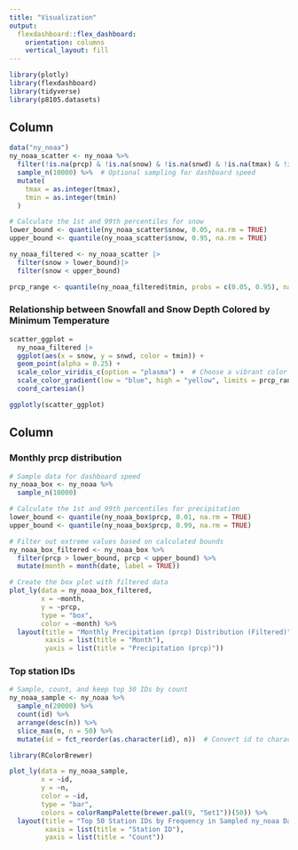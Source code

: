 ```yaml
---
title: "Visualization"
output: 
  flexdashboard::flex_dashboard:
    orientation: columns
    vertical_layout: fill
---
```


```r
library(plotly)
library(flexdashboard)
library(tidyverse)
library(p8105.datasets)
```

Column {data-width=650}
-----------------------------------------------------------------------

```r

data("ny_noaa")
ny_noaa_scatter <- ny_noaa %>%
  filter(!is.na(prcp) & !is.na(snow) & !is.na(snwd) & !is.na(tmax) & !is.na(tmin) & snow > 0 & prcp > 0 & snwd > 0) %>%
  sample_n(10000) %>%  # Optional sampling for dashboard speed
  mutate(
    tmax = as.integer(tmax),
    tmin = as.integer(tmin)
  )

# Calculate the 1st and 99th percentiles for snow
lower_bound <- quantile(ny_noaa_scatter$snow, 0.05, na.rm = TRUE)
upper_bound <- quantile(ny_noaa_scatter$snow, 0.95, na.rm = TRUE)

ny_noaa_filtered <- ny_noaa_scatter |>
  filter(snow > lower_bound)|>
  filter(snow < upper_bound)

prcp_range <- quantile(ny_noaa_filtered$tmin, probs = c(0.05, 0.95), na.rm = TRUE)

```

### Relationship between Snowfall and Snow Depth Colored by Minimum Temperature


```r

scatter_ggplot = 
  ny_noaa_filtered |>
  ggplot(aes(x = snow, y = snwd, color = tmin)) +
  geom_point(alpha = 0.25) +
  scale_color_viridis_c(option = "plasma") +  # Choose a vibrant color scale
  scale_color_gradient(low = "blue", high = "yellow", limits = prcp_range) +
  coord_cartesian()

ggplotly(scatter_ggplot)


```

Column {data-width=350}
-----------------------------------------------------------------------

### Monthly prcp distribution

```r

# Sample data for dashboard speed
ny_noaa_box <- ny_noaa %>%
  sample_n(10000)

# Calculate the 1st and 99th percentiles for precipitation
lower_bound <- quantile(ny_noaa_box$prcp, 0.01, na.rm = TRUE)
upper_bound <- quantile(ny_noaa_box$prcp, 0.99, na.rm = TRUE)

# Filter out extreme values based on calculated bounds
ny_noaa_box_filtered <- ny_noaa_box %>%
  filter(prcp > lower_bound, prcp < upper_bound) %>%
  mutate(month = month(date, label = TRUE))

# Create the box plot with filtered data
plot_ly(data = ny_noaa_box_filtered, 
        x = ~month, 
        y = ~prcp, 
        type = "box", 
        color = ~month) %>%
  layout(title = "Monthly Precipitation (prcp) Distribution (Filtered)",
         xaxis = list(title = "Month"),
         yaxis = list(title = "Precipitation (prcp)"))

```

### Top station IDs

```r

# Sample, count, and keep top 30 IDs by count
ny_noaa_sample <- ny_noaa %>%
  sample_n(20000) %>%
  count(id) %>%
  arrange(desc(n)) %>%
  slice_max(n, n = 50) %>%  
  mutate(id = fct_reorder(as.character(id), n))  # Convert id to character and reorder by count

library(RColorBrewer)

plot_ly(data = ny_noaa_sample,
        x = ~id,
        y = ~n,
        color = ~id,
        type = "bar",
        colors = colorRampPalette(brewer.pal(9, "Set1"))(50)) %>%
  layout(title = "Top 50 Station IDs by Frequency in Sampled ny_noaa Data",
         xaxis = list(title = "Station ID"),
         yaxis = list(title = "Count"))


```